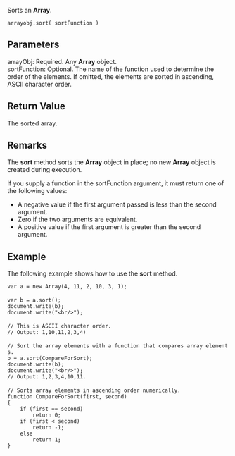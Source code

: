 Sorts an '''Array'''.

 arrayobj.sort( sortFunction ) 
==Parameters==
; arrayObj: Required. Any '''Array''' object.
; sortFunction: Optional. The name of the function used to determine the order of the elements. If omitted, the elements are sorted in ascending, ASCII character order.

==Return Value==
The sorted array.


==Remarks==
The '''sort''' method sorts the '''Array''' object in place; no new '''Array''' object is created during execution.

If you supply a function in the sortFunction argument, it must return one of the following values:

* A negative value if the first argument passed is less than the second argument.
* Zero if the two arguments are equivalent.
* A positive value if the first argument is greater than the second argument.

==Example==
The following example shows how to use the '''sort''' method.

 var a = new Array(4, 11, 2, 10, 3, 1);
 
 var b = a.sort();
 document.write(b);
 document.write("&lt;br/&gt;");
 
 // This is ASCII character order.
 // Output: 1,10,11,2,3,4)
 
 // Sort the array elements with a function that compares array elements.
 b = a.sort(CompareForSort);
 document.write(b);
 document.write("&lt;br/&gt;");
 // Output: 1,2,3,4,10,11.
 
 // Sorts array elements in ascending order numerically.
 function CompareForSort(first, second)
 {
     if (first == second)
         return 0;
     if (first &lt; second)
         return -1;
     else
         return 1; 
 }

